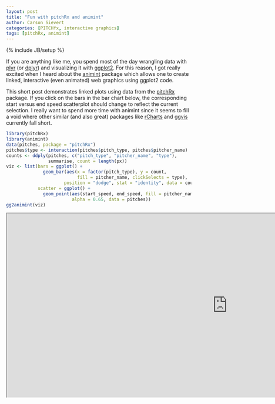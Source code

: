 ```yaml
---
layout: post
title: "Fun with pitchRx and animint"
author: Carson Sievert
categories: [PITCHfx, interactive graphics]
tags: [pitchRx, animint]
---
```

{% include JB/setup %}


If you are anything like me, you spend most of the day wrangling data with
[plyr](http://cran.r-project.org/web/packages/plyr/index.html) (or
[dplyr](http://cran.r-project.org/web/packages/dplyr/index.html)) and visualizing it with
[ggplot2](http://cran.r-project.org/web/packages/ggplot2/index.html). For this reason, I got really
excited when I heard about the [animint](https://github.com/tdhock/animint) package which allows
one to create linked, interactive (even animated) web graphics using ggplot2 code.

This short post demonstrates linked plots using data from the
[pitchRx](http://cran.r-project.org/web/packages/pitchRx/) package. If you click on the bars in the
bar chart below, the corresponding start versus end speed scatterplot should change to reflect the
current selection. I really want to spend more time with animint since it seems to fill a void
where other similar (and also great) packages like [rCharts](http://rcharts.io/) and
[ggvis](http://ggvis.rstudio.com/) currently fall short.

```r
library(pitchRx)
library(animint)
data(pitches, package = "pitchRx")
pitches$type <- interaction(pitches$pitch_type, pitches$pitcher_name)
counts <- ddply(pitches, c("pitch_type", "pitcher_name", "type"),
                summarise, count = length(px))
viz <- list(bars = ggplot() +
              geom_bar(aes(x = factor(pitch_type), y = count,
                           fill = pitcher_name, clickSelects = type),
                      position = "dodge", stat = "identity", data = counts),
            scatter = ggplot() +
              geom_point(aes(start_speed, end_speed, fill = pitcher_name, showSelected = type),
                         alpha = 0.65, data = pitches))
gg2animint(viz)
```

<iframe src="http://cpsievert.github.io/pitchRx/animint/" width="1200" height="500"> </iframe>
